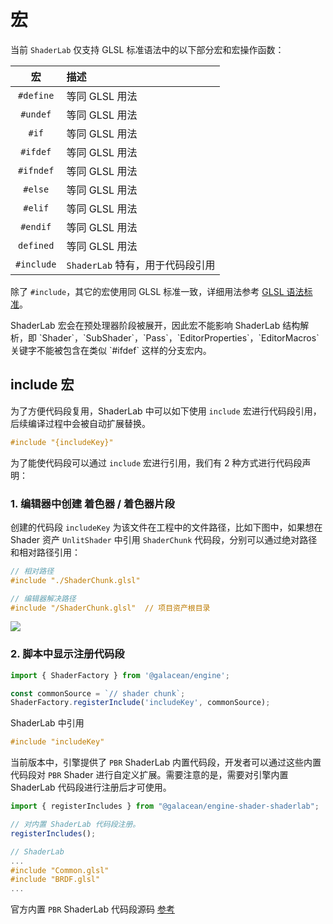 
<br/>

# 宏

当前 `ShaderLab` 仅支持 GLSL 标准语法中的以下部分宏和宏操作函数：

| 宏 | 描述 |
| :-: | :- |
| `#define` | 等同 GLSL 用法 |
| `#undef` |等同 GLSL 用法 |
|`#if` | 等同 GLSL 用法 |
| `#ifdef`| 等同 GLSL 用法 |
| `#ifndef` | 等同 GLSL 用法 |
| `#else` | 等同 GLSL 用法 |
| `#elif` | 等同 GLSL 用法 |
| `#endif` | 等同 GLSL 用法 |
| `defined` | 等同 GLSL 用法 |
| `#include` | `ShaderLab` 特有，用于代码段引用 |

除了 `#include`，其它的宏使用同 GLSL 标准一致，详细用法参考 [GLSL 语法标准](https://registry.khronos.org/OpenGL/specs/es/3.0/GLSL_ES_Specification_3.00.pdf)。
  
<Callout type="warning">
ShaderLab 宏会在预处理器阶段被展开，因此宏不能影响 ShaderLab 结构解析，即 `Shader`，`SubShader`，`Pass`，`EditorProperties`，`EditorMacros` 关键字不能被包含在类似 `#ifdef` 这样的分支宏内。
</Callout>

## include 宏

为了方便代码段复用，ShaderLab 中可以如下使用 `include` 宏进行代码段引用，后续编译过程中会被自动扩展替换。

```glsl showLineNumbers
#include "{includeKey}"
```

为了能使代码段可以通过 `include` 宏进行引用，我们有 2 种方式进行代码段声明：

### 1. 编辑器中创建 着色器 / 着色器片段

创建的代码段 `includeKey` 为该文件在工程中的文件路径，比如下图中，如果想在 Shader 资产 `UnlitShader` 中引用 `ShaderChunk` 代码段，分别可以通过绝对路径和相对路径引用：
```glsl showLineNumbers
// 相对路径
#include "./ShaderChunk.glsl"

// 编辑器解决路径
#include "/ShaderChunk.glsl"  // 项目资产根目录
```

<Image src="https://mdn.alipayobjects.com/huamei_aftkdx/afts/img/A*3UDUS6OtbPUAAAAAAAAAAAAAeteEAQ/fmt.webp"  />

### 2. 脚本中显示注册代码段

```ts showLineNumbers
import { ShaderFactory } from '@galacean/engine';

const commonSource = `// shader chunk`;
ShaderFactory.registerInclude('includeKey', commonSource);
```
ShaderLab 中引用
```glsl showLineNumbers
#include "includeKey"
```

<Callout>

当前版本中，引擎提供了 `PBR` ShaderLab 内置代码段，开发者可以通过这些内置代码段对 `PBR` Shader 进行自定义扩展。需要注意的是，需要对引擎内置 ShaderLab 代码段进行注册后才可使用。

```ts showLineNumbers {4}
import { registerIncludes } from "@galacean/engine-shader-shaderlab";

// 对内置 ShaderLab 代码段注册。
registerIncludes();
```

```glsl showLineNumbers
// ShaderLab
...
#include "Common.glsl"
#include "BRDF.glsl"
...
```
官方内置 `PBR` ShaderLab 代码段源码 [参考](https://github.com/galacean/engine/blob/main/packages/shader-shaderlab/src/shaders/PBR.gs)
</Callout>
